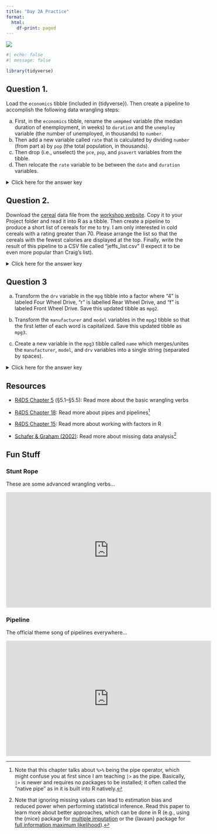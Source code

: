 ```yaml
---
title: "Day 2A Practice"
format:
  html:
    df-print: paged
---
```


![](../img/maintenance_2780E3.svg){.hero}

```r
#| echo: false
#| message: false

library(tidyverse)
```

## Question 1.

Load the `economics` tibble (included in \{tidyverse\}). Then create a pipeline to accomplish the following data wrangling steps:

a)  First, in the `economics` tibble, rename the `uempmed` variable (the median duration of enemployment, in weeks) to `duration` and the `unemploy` variable (the number of unemployed, in thousands) to `number`.
b)  Then add a new variable called `rate` that is calculated by dividing `number` (from part a) by `pop` (the total population, in thousands).
c)  Then drop (i.e., unselect) the `pce`, `pop`, and `psavert` variables from the tibble.
d)  Then relocate the `rate` variable to be between the `date` and `duration` variables.

<p><details>
<summary>Click here for the answer key</summary>
<blockquote>

**Answer (a)**

```r
economics |> 
  rename(duration = uempmed, number = unemploy)
```

**Answer (b)**

```r
economics |> 
  rename(duration = uempmed, number = unemploy) |> 
  mutate(rate = number / pop)
```

**Answer (c)**

```r
economics |> 
  rename(duration = uempmed, number = unemploy) |> 
  mutate(rate = number / pop) |> 
  select(-c(pce, pop, psavert))
```

**Answer (d)**

```r
economics |>
  rename(duration = uempmed, number = unemploy) |> 
  mutate(rate = number / pop) |> 
  select(-c(pce, pop, psavert)) |> 
  relocate(rate, .after = date)
```

</blockquote>
</details></p>

## Question 2.

Download the [cereal](https://pittmethods.github.io/r4ss/data/cereal.csv) data file from the [workshop website](../Details/datasets.qmd). Copy it to your Project folder and read it into R as a tibble. Then create a pipeline to produce a short list of cereals for me to try. I am only interested in cold cereals with a rating greater than 70. Please arrange the list so that the cereals with the fewest calories are displayed at the top. Finally, write the result of this pipeline to a CSV file called "jeffs_list.csv" (I expect it to be even more popular than Craig's list).

<p><details>
<summary>Click here for the answer key</summary>
<blockquote>

```r
#| eval: false
#| message: false

cereal <- read_csv("cereal.csv") 

jeffs_list <- 
  cereal |> 
  filter(type == "cold" & rating > 70) |> 
  arrange(calories)

jeffs_list
```

```r
#| echo: false
#| message: false

cereal <- read_csv("../data/cereal.csv") 

jeffs_list <- 
  cereal |> 
  filter(type == "cold" & rating > 70) |> 
  arrange(calories)

jeffs_list
```

```r
#| eval: false

write_csv(jeffs_list, "jeffs_list.csv")
```

</blockquote>
</details></p>

## Question 3

a) Transform the `drv` variable in the `mpg` tibble into a factor where "4" is labeled Four Wheel Drive, "r" is labelled Rear Wheel Drive, and "f" is labeled Front Wheel Drive. Save this updated tibble as `mpg2`.

b) Transform the `manufacturer` and `model` variables in the `mpg2` tibble so that the first letter of each word is capitalized. Save this updated tibble as `mpg3`.

c) Create a new variable in the `mpg3` tibble called `name` which merges/unites the `manufacturer`, `model`, and `drv` variables into a single string (separated by spaces).

<p><details>
<summary>Click here for the answer key</summary>
<blockquote>

**Answer (a)**

```r
#| comment: "#>"
#| collapse: true

mpg2 <- 
  mpg |> 
  mutate(
    drv = factor(
      drv, 
      levels = c("4", "r", "f"), 
      labels = c("Four Wheel Drive", "Rear Wheel Drive", "Front Wheel Drive")
    )
  )
mpg2
```

**Answer (b)**

```r
#| comment: "#>"
#| collapse: true
#| warning: false

mpg3 <- 
  mpg2 |> 
  mutate(
    manufacturer = str_to_title(manufacturer),
    model = str_to_title(model)
  )
mpg3
```

**Answer (c)**

```r
#| comment: "#>"
#| collapse: true
#| warning: false

mpg3 |> 
  unite(col = "name", manufacturer, model, drv, sep = " ")
```

</blockquote></details></p>

## Resources

-   [R4DS Chapter 5](https://r4ds.had.co.nz/transform.html) (§5.1–§5.5): Read more about the basic wrangling verbs 

-   [R4DS Chapter 18](https://r4ds.had.co.nz/pipes.html): Read more about pipes and pipelines^[Note that this chapter talks about `%>%` being the pipe operator, which might confuse you at first since I am teaching `|>` as the pipe. Basically, `|>` is newer and requires no packages to be installed; it often called the "native pipe" as in it is built into R natively.]

-   [R4DS Chapter 15](https://r4ds.had.co.nz/factors.html): Read more about working with factors in R

-   [Schafer \& Graham (2002)](https://doi.org/10/dsvqnz): Read more about missing data analysis^[Note that ignoring missing values can lead to estimation bias and reduced power when performing statistical inference. Read this paper to learn more about better approaches, which can be done in R (e.g., using the \{mice\} package for [multiple imputation](https://stefvanbuuren.name/fimd/) or the \{lavaan\} package for [full information maximum likelihood](https://lavaan.ugent.be/tutorial/est.html)).]

## Fun Stuff

### Stunt Rope

These are some advanced wrangling verbs...

<iframe width="560" height="315" src="https://www.youtube-nocookie.com/embed/flcFl8z_hF4?start=99" title="YouTube video player" frameborder="0" allow="accelerometer; autoplay; clipboard-write; encrypted-media; gyroscope; picture-in-picture" allowfullscreen></iframe>

### Pipeline

The official theme song of pipelines everywhere...

<iframe width="560" height="315" src="https://www.youtube-nocookie.com/embed/56SAxtf-RTg" title="YouTube video player" frameborder="0" allow="accelerometer; autoplay; clipboard-write; encrypted-media; gyroscope; picture-in-picture" allowfullscreen></iframe>
